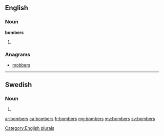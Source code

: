 ==English==

===Noun===
'''bombers'''

# {{plural of|bomber}}

===Anagrams===
* [[mobbers#English|mobbers]]

[[Category:English plurals]]

----

==Swedish==

===Noun===
{{infl|sv|noun form}}

# {{sv-noun-form-indef-gen-pl|bomb}}

[[ar:bombers]]
[[ca:bombers]]
[[fr:bombers]]
[[mg:bombers]]
[[my:bombers]]
[[sv:bombers]]